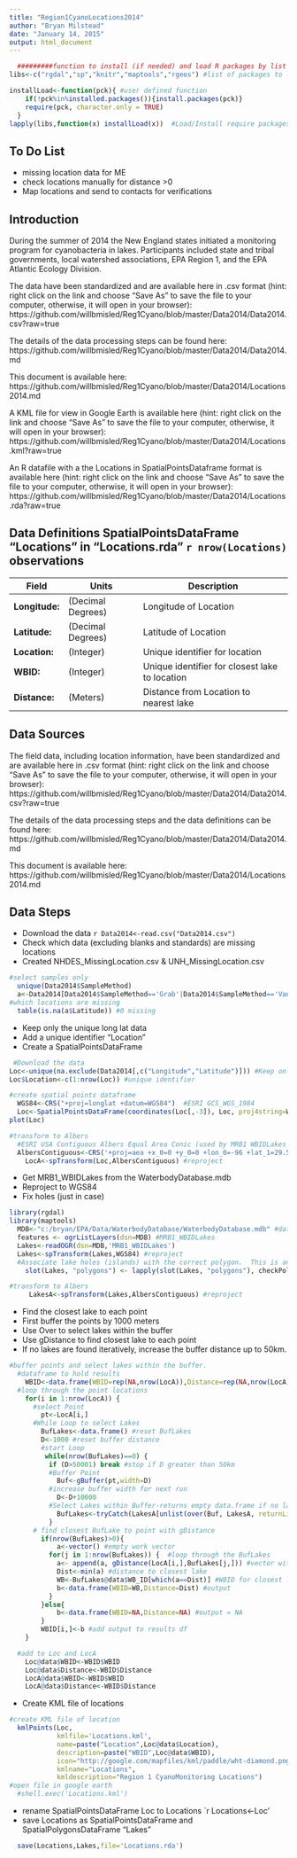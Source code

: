 ```yaml
---
title: "Region1CyanoLocations2014"
author: "Bryan Milstead"
date: "January 14, 2015"
output: html_document
---
```

<!---
use these command instead of the knit icon if you want the data and work loaded into the R workspace
  library(knitr)
      a<-getwd()
        if(substr(a,nchar(a)-8,nchar(a))=='Reg1Cyano')  {setwd('./Data2014/')
          } else {if(substr(a,nchar(a)-7,nchar(a))!='Reg1Cyano') print('WARNING: Wrong Working Directory')}
  knit('Locations2014.rmd')
  -->
```r
  #########function to install (if needed) and load R packages by list
libs<-c("rgdal","sp","knitr","maptools","rgeos") #list of packages to load

installLoad<-function(pck){ #user defined function
    if(!pck%in%installed.packages()){install.packages(pck)}
    require(pck, character.only = TRUE)
  }
lapply(libs,function(x) installLoad(x))  #Load/Install require packages
```

To Do List
-------------------------
* missing location data for ME
* check locations manually for distance >0
* Map locations and send to contacts for verifications

Introduction
-------------------------
During the summer of 2014 the New England states initiated a monitoring program for cyanobacteria in lakes.  Participants included state and tribal governments, local watershed associations, EPA Region 1, and the EPA Atlantic Ecology Division. 

The data have been standardized and are available here in .csv format (hint: right click on the link and choose “Save As” to save the file to your computer, otherwise, it will open in your browser): https://github.com/willbmisled/Reg1Cyano/blob/master/Data2014/Data2014.csv?raw=true

The details of the data processing steps can be found here: https://github.com/willbmisled/Reg1Cyano/blob/master/Data2014/Data2014.md

This document is available here: https://github.com/willbmisled/Reg1Cyano/blob/master/Data2014/Locations2014.md

A KML file for view in Google Earth is available here (hint: right click on the link and choose “Save As” to save the file to your computer, otherwise, it will open in your browser): https://github.com/willbmisled/Reg1Cyano/blob/master/Data2014/Locations.kml?raw=true

An R datafile with a the Locations in SpatialPointsDataframe format is available here (hint: right click on the link and choose “Save As” to save the file to your computer, otherwise, it will open in your browser): https://github.com/willbmisled/Reg1Cyano/blob/master/Data2014/Locations.rda?raw=true

Data Definitions SpatialPointsDataFrame "Locations" in "Locations.rda" `r nrow(Locations)` observations
-------------------------
Field  | Units | Description
------------- | ------------- | -------------
**Longitude:**|(Decimal Degrees)|Longitude of Location
**Latitude:**|(Decimal Degrees)|Latitude of Location
**Location:**|(Integer)|Unique identifier for location
**WBID:**|(Integer)|Unique identifier for closest lake to location
**Distance:**|(Meters)|Distance from Location to nearest lake

Data Sources
-------------------------
The field data, including location information, have been standardized and are available here in .csv format (hint: right click on the link and choose “Save As” to save the file to your computer, otherwise, it will open in your browser): https://github.com/willbmisled/Reg1Cyano/blob/master/Data2014/Data2014.csv?raw=true

The details of the data processing steps and the data definitions can be found here: https://github.com/willbmisled/Reg1Cyano/blob/master/Data2014/Data2014.md

This document is available here: https://github.com/willbmisled/Reg1Cyano/blob/master/Data2014/Locations2014.md

Data Steps
-------------------------

* Download the data `r Data2014<-read.csv("Data2014.csv")`
* Check which data (excluding blanks and standards) are missing locations
* Created NHDES_MissingLocation.csv & UNH_MissingLocation.csv

```r
#select samples only
  unique(Data2014$SampleMethod)
  a<-Data2014[Data2014$SampleMethod=='Grab'|Data2014$SampleMethod=='VanDorn'|Data2014$SampleMethod=='Integrated',]
#which locations are missing
  table(is.na(a$Latitude)) #0 missing
```

* Keep only the unique long lat data 
* Add a unique identifier "Location" 
* Create a SpatialPointsDataFrame

```r
 #Download the data
Loc<-unique(na.exclude(Data2014[,c("Longitude","Latitude")])) #Keep only the unique long lat data
Loc$Location<-c(1:nrow(Loc)) #unique identifier

#create spatial points dataframe
  WGS84<-CRS("+proj=longlat +datum=WGS84")  #ESRI GCS_WGS_1984 
  Loc<-SpatialPointsDataFrame(coordinates(Loc[,-3]), Loc, proj4string=WGS84)
plot(Loc)

#transform to Albers
  #ESRI USA Contiguous Albers Equal Area Conic (used by MRB1 WBIDLakes as AlbersX and AlbersY)
  AlbersContiguous<-CRS('+proj=aea +x_0=0 +y_0=0 +lon_0=-96 +lat_1=29.5 +lat_2=45.5 +lat_0=37.5 +units=m +datum=NAD83')
    LocA<-spTransform(Loc,AlbersContiguous) #reproject
```

* Get MRB1_WBIDLakes from the WaterbodyDatabase.mdb
* Reproject to WGS84
* Fix holes (just in case)
```r
library(rgdal)
library(maptools)
  MDB<-"c:/bryan/EPA/Data/WaterbodyDatabase/WaterbodyDatabase.mdb" #data source
  features <- ogrListLayers(dsn=MDB) #MRB1_WBIDLakes
  Lakes<-readOGR(dsn=MDB,'MRB1_WBIDLakes')
  Lakes<-spTransform(Lakes,WGS84) #reproject
  #Associate lake holes (islands) with the correct polygon.  This is an important step.
    slot(Lakes, "polygons") <- lapply(slot(Lakes, "polygons"), checkPolygonsHoles)

#transform to Albers
     LakesA<-spTransform(Lakes,AlbersContiguous) #reproject
```

* Find the closest lake to each point
* First buffer the points by 1000 meters
* Use Over to select lakes within the buffer
* Use gDistance to find closest lake to each point
* If no lakes are found iteratively, increase the buffer distance up to 50km.

```r
#buffer points and select lakes within the buffer.
  #dataframe to hold results
    WBID<-data.frame(WBID=rep(NA,nrow(LocA)),Distance=rep(NA,nrow(LocA)))  
  #loop through the point locations
    for(i in 1:nrow(LocA)) {  
      #select Point
        pt<-LocA[i,]
      #While Loop to select Lakes  
        BufLakes<-data.frame() #reset BufLakes
        D<-1000 #reset buffer distance
        #start Loop
         while(nrow(BufLakes)==0) {
          if (D>50001) break #stop if D greater than 50km
          #Buffer Point
            Buf<-gBuffer(pt,width=D)
          #increase buffer width for next run
            D<-D+10000 
          #Select Lakes within Buffer-returns empty data.frame if no lakes are selected
            BufLakes<-tryCatch(LakesA[unlist(over(Buf, LakesA, returnList = TRUE)),],error = function(e) data.frame())    
          }      
      # find closest BufLake to point with gDistance
        if(nrow(BufLakes)>0){
            a<-vector() #empty work vector
          for(j in 1:nrow(BufLakes)) {  #loop through the BufLakes
            a<- append(a, gDistance(LocA[i,],BufLakes[j,])) #vector with distance from pt to each lake
            Dist<-min(a) #distance to closest lake
            WB<-BufLakes@data$WB_ID[which(a==Dist)] #WBID for closest lake
            b<-data.frame(WBID=WB,Distance=Dist) #output
          }
        }else{
            b<-data.frame(WBID=NA,Distance=NA) #output = NA
        }
        WBID[i,]<-b #add output to results df
    } 

  #add to Loc and LocA
    Loc@data$WBID<-WBID$WBID
    Loc@data$Distance<-WBID$Distance
    LocA@data$WBID<-WBID$WBID
    LocA@data$Distance<-WBID$Distance

```

* Create KML file of locations

```r
#create KML file of location          
  kmlPoints(Loc, 
            kmlfile='Locations.kml', 
            name=paste("Location",Loc@data$Location), 
            description=paste("WBID",Loc@data$WBID),
            icon="http://google.com/mapfiles/kml/paddle/wht-diamond.png",
            kmlname="Locations",
            kmldescription="Region 1 CyanoMonitoring Locations")
#open file in google earth
  #shell.exec('Locations.kml')
```

* rename SpatialPointsDataFrame Loc to Locations `r Locations<-Loc'
* save Locations as SpatialPointsDataFrame and SpatialPolygonsDataFrame "Lakes" 

```r
  save(Locations,Lakes,file='Locations.rda')
```





